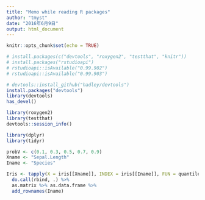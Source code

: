 ```yaml
---
title: "Memo while reading R packages"
author: "tmyst"
date: "2016年6月9日"
output: html_document
---
```


```r
knitr::opts_chunk$set(echo = TRUE)
```

```r
# install.packages(c("devtools", "roxygen2", "testthat", "knitr"))
# install.packages("rstudioapi")
# rstudioapi::isAvailable("0.99.902")
# rstudioapi::isAvailable("0.99.903")
```

```r
# devtools::install_github("hadley/devtools")
install.packages("devtools")
library(devtools)
has_devel()
```

```r
library(roxygen2)
library(testthat)
devtools::session_info()

```

```r
library(dplyr)
library(tidyr)

probV <- c(0.1, 0.3, 0.5, 0.7, 0.9)
Xname <- "Sepal.Length"
Iname <- "Species"

Iris <- tapply(X = iris[[Xname]], INDEX = iris[[Iname]], FUN = quantile, probs = probV) %>% 
  do.call(rbind, .) %>% 
  as.matrix %>% as.data.frame %>% 
  add_rownames(Iname)

```